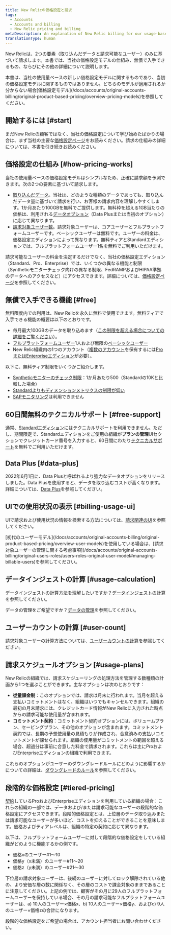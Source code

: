 ```yaml
---
title: New Relicの価格設定と請求
tags:
  - Accounts
  - Accounts and billing
  - New Relic pricing and billing
metaDescription: An explanation of New Relic billing for our usage-based pricing model.
translationType: human
---
```


New Relicは、2つの要素（取り込んだデータと請求可能なユーザー）のみに基づいて請求します。本書では、当社の価格設定モデルの仕組み、無償で入手できるもの、ならびにその他の詳細について説明します。

<Callout variant="tip">
  本書は、当社の使用量ベースの新しい価格設定モデルに関するものであり、当初の価格設定モデルに関するものではありません。どちらのモデルが適用されるか分からない場合[価格設定モデル](/docs/accounts/original-accounts-billing/original-product-based-pricing/overview-pricing-models)を参照してください。
</Callout>

## 開始するには [#start]

まだNew Relicの顧客ではなく、当社の価格設定について学び始めたばかりの場合は、まず当社の主要な[価格設定ページ](https://newrelic.com/pricing)をお読みください。請求の仕組みの詳細については、本書を引き続きお読みください。

## 価格設定の仕組み [#how-pricing-works]

当社の使用量ベースの価格設定モデルはシンプルなため、正確に請求額を予測できます。次の2つの要素に基づいて請求します。

* [取り込んだデータ](/docs/accounts/accounts-billing/new-relic-one-pricing-billing/data-ingest-billing)。当社は、どのような種類のデータであっても、取り込んだデータ量に基づいて請求を行い、お客様の請求内容を理解しやすくします。1か月あたり100GBを無料でご提供します。無料枠を超える1GB当たりの価格は、利用される[データオプション](/docs/accounts/accounts-billing/new-relic-one-pricing-billing/data-ingest-billing#data-prices)（Data Plusまたは当初のオプション）に応じて異なります。
* [請求対象ユーザー数](/docs/accounts/accounts-billing/new-relic-one-pricing-billing/user-count-billing)。請求対象ユーザーは、コアユーザーとフルプラットフォームユーザーです。ベーシックユーザーは無料です。ユーザーの料金は、価格設定エディションによって異なります。無料ティアとStandardエディションでは、フルプラットフォームユーザー1名を無料でご利用いただけます。

請求可能なユーザーの料金を決定するだけでなく、当社の価格設定エディション（Standard、Pro、Enterprise）では、いくつかの異なる機能と制限（Syntheticモニターチェック向けの異なる制限、FedRAMPおよびHIPAA準拠のデータへのアクセスなど）にアクセスできます。詳細については、[価格設定ページ](https://newrelic.com/pricing)を参照してください。

## 無償で入手できる機能 [#free]

無料限度内での利用は、New Relicを永久に無料で使用できます。無料ティアで入手できる機能の概要は以下のとおりです。

* 毎月最大100GBのデータを取り込めます（[この制限を超える場合についての詳細をご覧ください](/docs/accounts/accounts-billing/new-relic-one-pricing-billing/data-ingest-billing#free-tier-limits)）。
* [フルプラットフォームユーザー](/docs/accounts/accounts-billing/new-relic-one-user-management/user-type)1人および無限の[ベーシックユーザー](/docs/accounts/accounts-billing/new-relic-one-user-management/user-type)
* New Relic組織内の1つのアカウント（[複数のアカウント](/docs/accounts/accounts-billing/account-structure/new-relic-account-structure)を保有するには[ProまたはEnterpriseエディション](https://newrelic.com/pricing)が必要）。

以下に、無料ティア制限をいくつかご紹介します。

* [Syntheticモニターのチェック制限](/docs/synthetics/synthetic-monitoring/using-monitors/monitor-limits)：1か月あたり500（Standardの10Kと比較した場合）
* [Standardよりもディメンションメトリクスの制限が低い](/docs/data-apis/ingest-apis/metric-api/metric-api-limits-restricted-attributes/#additional-considerations)
* [SAPモニタリング](/docs/data-apis/custom-data/sap-integration/#requirements)は利用できません

## 60日間無料のテクニカルサポート [#free-support]

通常、[Standardエディション](https://newrelic.com/pricing)にはテクニカルサポートを利用できません。ただし、期間限定で、Standardエディションをご使用の組織が**プランの管理**UIセクションでクレジットカード番号を入力すると、60日間にわたり[テクニカルサポート](https://support.newrelic.com/s/)を無料でご利用いただけます。

## Data Plus [#data-plus]

2022年6月1日に、Data Plusと呼ばれるより強力なデータオプションをリリースしました。Data Plusを使用すると、データを取り込むコストが高くなります。詳細については、[Data Plus](/docs/accounts/accounts-billing/new-relic-one-pricing-billing/data-ingest-billing#data-prices)を参照してください。

## UIでの使用状況の表示 [#billing-usage-ui]

UIで請求および使用状況の情報を検索する方法については、[請求関連のUI](/docs/accounts/accounts-billing/general-account-settings/introduction-account-settings)を参照してください。

<Callout variant="important">
  [初代のユーザーモデル](/docs/accounts/original-accounts-billing/original-product-based-pricing/overview-user-models)を使用している場合は、[請求対象ユーザーの管理に関する考慮事項](/docs/accounts/original-accounts-billing/original-users-roles/users-roles-original-user-model#managing-billable-users)を参照してください。
</Callout>

## データインジェストの計算 [#usage-calculation]

データインジェストの計算方法を理解したいですか？[データインジェストの計算](/docs/accounts/accounts-billing/new-relic-one-pricing-billing/data-ingest-billing)を参照してください。

データの管理をご希望ですか？[データの管理](/docs/data-apis/manage-data/manage-data-coming-new-relic)を参照してください。

## ユーザーカウントの計算 [#user-count]

請求対象ユーザーの計算方法については、[ユーザーカウントの計算](/docs/accounts/accounts-billing/new-relic-one-pricing-billing/user-count-billing)を参照してください。

## 請求スケジュールオプション [#usage-plans]

New Relicの組織では、請求スケジューリングの処理方法を管理する数種類の計画から1つを選ぶことができます。主なオプションは次のとおりです：

* **従量課金制**：このオプションでは、請求は月末に行われます。当月を超える支払いコミットメントはなく、組織はいつでもキャンセルできます。組織の最初の月末請求には、クレジットカード情報がNew Relicに入力された時点からの請求可能な使用量が含まれます。
* **コミットメント契約**：コミットメント契約オプションには、ボリュームプラン、セービングプラン、その他のオプションが含まれます。コミットメント契約では、長期の予想使用量の見積もりが作成され、合意済みの支払いコミットメントが課せられます。組織の使用量がコミットメントの範囲を超える場合、超過分は事前に合意した料金で請求されます。これらは主にProおよびEnterpriseエディションの組織で利用できます。

これらのオプションがユーザーのダウングレードルールにどのように影響するかについての詳細は、[ダウングレードのルール](/docs/accounts/accounts-billing/new-relic-one-pricing-billing/user-count-billing#user-downgrade-rules)を参照してください。

## 段階的な価格設定 [#tiered-pricing]

[契約](#usage-plans)しているProおよびEnterpriseエディションを利用している組織の場合：これらの組織の一部では、データおよび/または請求可能なユーザーの段階的な価格設定にアクセスできます。段階的価格設定とは、上位層のデータ取り込みまたは請求可能なユーザーが多いほど、コストを抑えることができることを意味します。価格およびティアレベルは、組織の特定の契約に応じて異なります。

以下は、フルプラットフォームユーザーに対して段階的な価格設定をしている組織がどのように機能するかの例です。

* 価格xのユーザー#1～10
* 価格y（x未満）のユーザー#11～20
* 価格z（y未満）のユーザー#21～30

下位層の請求対象ユーザーは、後続のユーザーに対してロック解除されている他の、より安価な層の数に関係なく、その層のコストで課金対象のままであることに注意してください。上記の例では、顧客がその月に29人のフルプラットフォームユーザーを保持している場合、その月の請求可能なフルプラットフォームユーザーは、a) 10人のユーザー×価格x、b) 10人のユーザー×価格y、およびc) 9人のユーザー×価格zの合計になります。

段階的な価格設定をご希望の場合は、アカウント担当者にお問い合わせください。